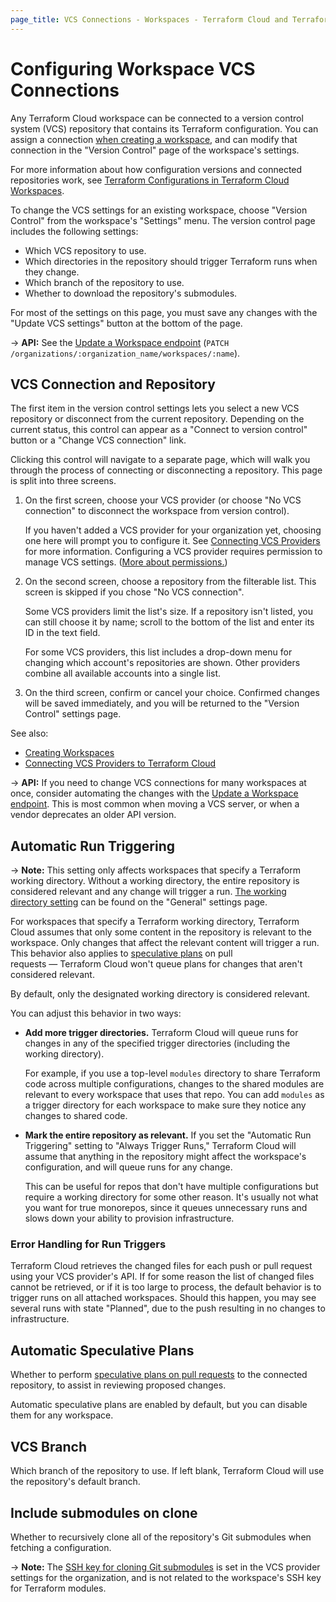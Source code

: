 ```yaml
---
page_title: VCS Connections - Workspaces - Terraform Cloud and Terraform Enterprise
---
```


# Configuring Workspace VCS Connections

Any Terraform Cloud workspace can be connected to a version control system (VCS) repository that contains its Terraform configuration. You can assign a connection [when creating a workspace](/cloud-docs/workspaces/creating), and can modify that connection in the "Version Control" page of the workspace's settings.

For more information about how configuration versions and connected repositories work, see [Terraform Configurations in Terraform Cloud Workspaces](/cloud-docs/workspaces/configurations).

To change the VCS settings for an existing workspace, choose "Version Control" from the workspace's "Settings" menu. The version control page includes the following settings:

- Which VCS repository to use.
- Which directories in the repository should trigger Terraform runs when they change.
- Which branch of the repository to use.
- Whether to download the repository's submodules.

For most of the settings on this page, you must save any changes with the "Update VCS settings" button at the bottom of the page.

-> **API:** See the [Update a Workspace endpoint](/cloud-docs/api-docs/workspaces#update-a-workspace) (`PATCH /organizations/:organization_name/workspaces/:name`).

## VCS Connection and Repository

The first item in the version control settings lets you select a new VCS repository or disconnect from the current repository. Depending on the current status, this control can appear as a "Connect to version control" button or a "Change VCS connection" link.

Clicking this control will navigate to a separate page, which will walk you through the process of connecting or disconnecting a repository. This page is split into three screens.

1. On the first screen, choose your VCS provider (or choose "No VCS connection" to disconnect the workspace from version control).

   If you haven't added a VCS provider for your organization yet, choosing one here will prompt you to configure it. See [Connecting VCS Providers](/cloud-docs/vcs) for more information. Configuring a VCS provider requires permission to manage VCS settings. ([More about permissions.](/cloud-docs/users-teams-organizations/permissions))

1. On the second screen, choose a repository from the filterable list. This screen is skipped if you chose "No VCS connection".

   Some VCS providers limit the list's size. If a repository isn't listed, you can still choose it by name; scroll to the bottom of the list and enter its ID in the text field.

   For some VCS providers, this list includes a drop-down menu for changing which account's repositories are shown. Other providers combine all available accounts into a single list.

1. On the third screen, confirm or cancel your choice. Confirmed changes will be saved immediately, and you will be returned to the "Version Control" settings page.

[permissions-citation]: #intentionally-unused---keep-for-maintainers

See also:

- [Creating Workspaces](/cloud-docs/workspaces/creating)
- [Connecting VCS Providers to Terraform Cloud](/cloud-docs/vcs)

-> **API:** If you need to change VCS connections for many workspaces at once, consider automating the changes with the [Update a Workspace endpoint](/cloud-docs/api-docs/workspaces#update-a-workspace). This is most common when moving a VCS server, or when a vendor deprecates an older API version.

## Automatic Run Triggering

-> **Note:** This setting only affects workspaces that specify a Terraform working directory. Without a working directory, the entire repository is considered relevant and any change will trigger a run. [The working directory setting](/cloud-docs/workspaces/settings#terraform-working-directory) can be found on the "General" settings page.

For workspaces that specify a Terraform working directory, Terraform Cloud assumes that only some content in the repository is relevant to the workspace. Only changes that affect the relevant content will trigger a run. This behavior also applies to [speculative plans](/cloud-docs/run/#speculative-plans) on pull requests — Terraform Cloud won't queue plans for changes that aren't considered relevant.

By default, only the designated working directory is considered relevant.

You can adjust this behavior in two ways:

- **Add more trigger directories.** Terraform Cloud will queue runs for changes in any of the specified trigger directories (including the working directory).

  For example, if you use a top-level `modules` directory to share Terraform code across multiple configurations, changes to the shared modules are relevant to every workspace that uses that repo. You can add `modules` as a trigger directory for each workspace to make sure they notice any changes to shared code.
- **Mark the entire repository as relevant.** If you set the "Automatic Run Triggering" setting to "Always Trigger Runs," Terraform Cloud will assume that anything in the repository might affect the workspace's configuration, and will queue runs for any change.

  This can be useful for repos that don't have multiple configurations but require a working directory for some other reason. It's usually not what you want for true monorepos, since it queues unnecessary runs and slows down your ability to provision infrastructure.

### Error Handling for Run Triggers

Terraform Cloud retrieves the changed files for each push or pull request using your VCS provider's API. If for some reason the list of changed files cannot be retrieved, or if it is too large to process, the default behavior is to trigger runs on all attached workspaces. Should this happen, you may see several runs with state "Planned", due to the push resulting in no changes to infrastructure.

## Automatic Speculative Plans

Whether to perform [speculative plans on pull requests](/cloud-docs/run/ui#speculative-plans-on-pull-requests) to the connected repository, to assist in reviewing proposed changes.

Automatic speculative plans are enabled by default, but you can disable them for any workspace.

## VCS Branch

Which branch of the repository to use. If left blank, Terraform Cloud will use the repository's default branch.

## Include submodules on clone

Whether to recursively clone all of the repository's Git submodules when fetching a configuration.

-> **Note:** The [SSH key for cloning Git submodules](/cloud-docs/vcs/#ssh-keys) is set in the VCS provider settings for the organization, and is not related to the workspace's SSH key for Terraform modules.
